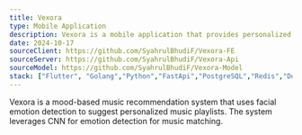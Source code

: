 ```yaml
---
title: Vexora
type: Mobile Application
description: Vexora is a mobile application that provides personalized Spotify music recommendations based on facial emotion recognition
date: 2024-10-17
sourceClient: https://github.com/SyahrulBhudiF/Vexora-FE
sourceServer: https://github.com/SyahrulBhudiF/Vexora-Api
sourceModel: https://github.com/SyahrulBhudiF/Vexora-Model
stack: ["Flutter", "Golang","Python","FastApi","PostgreSQL","Redis","Docker","Spotify", "Tensorflow","CNN"]
---
```


Vexora is a mood-based music recommendation system that uses facial emotion detection to suggest personalized music playlists. The system leverages CNN for emotion detection for music matching.

